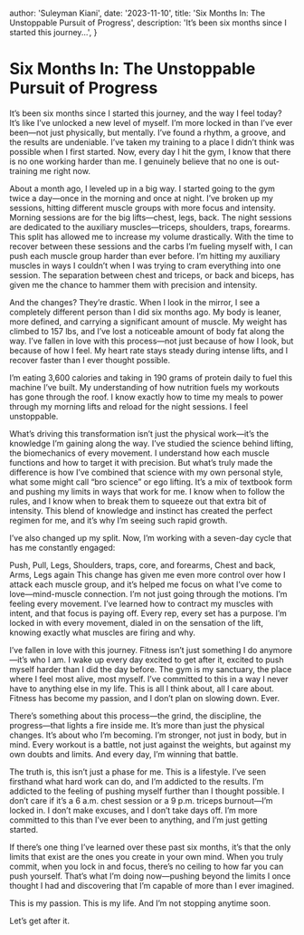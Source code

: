 
  author: 'Suleyman Kiani',
  date: '2023-11-10',
  title: 'Six Months In: The Unstoppable Pursuit of Progress',
  description:
    'It’s been six months since I started this journey...',
}


# Six Months In: The Unstoppable Pursuit of Progress

It’s been six months since I started this journey, and the way I feel today? It’s like I’ve unlocked a new level of myself. I’m more locked in than I’ve ever been—not just physically, but mentally. I’ve found a rhythm, a groove, and the results are undeniable. I’ve taken my training to a place I didn’t think was possible when I first started. Now, every day I hit the gym, I know that there is no one working harder than me. I genuinely believe that no one is out-training me right now.

About a month ago, I leveled up in a big way. I started going to the gym twice a day—once in the morning and once at night. I’ve broken up my sessions, hitting different muscle groups with more focus and intensity. Morning sessions are for the big lifts—chest, legs, back. The night sessions are dedicated to the auxiliary muscles—triceps, shoulders, traps, forearms. This split has allowed me to increase my volume drastically. With the time to recover between these sessions and the carbs I’m fueling myself with, I can push each muscle group harder than ever before. I’m hitting my auxiliary muscles in ways I couldn’t when I was trying to cram everything into one session. The separation between chest and triceps, or back and biceps, has given me the chance to hammer them with precision and intensity.

And the changes? They’re drastic. When I look in the mirror, I see a completely different person than I did six months ago. My body is leaner, more defined, and carrying a significant amount of muscle. My weight has climbed to 157 lbs, and I’ve lost a noticeable amount of body fat along the way. I’ve fallen in love with this process—not just because of how I look, but because of how I feel. My heart rate stays steady during intense lifts, and I recover faster than I ever thought possible.

I’m eating 3,600 calories and taking in 190 grams of protein daily to fuel this machine I’ve built. My understanding of how nutrition fuels my workouts has gone through the roof. I know exactly how to time my meals to power through my morning lifts and reload for the night sessions. I feel unstoppable.

What’s driving this transformation isn’t just the physical work—it’s the knowledge I’m gaining along the way. I’ve studied the science behind lifting, the biomechanics of every movement. I understand how each muscle functions and how to target it with precision. But what’s truly made the difference is how I’ve combined that science with my own personal style, what some might call “bro science” or ego lifting. It’s a mix of textbook form and pushing my limits in ways that work for me. I know when to follow the rules, and I know when to break them to squeeze out that extra bit of intensity. This blend of knowledge and instinct has created the perfect regimen for me, and it’s why I’m seeing such rapid growth.

I’ve also changed up my split. Now, I’m working with a seven-day cycle that has me constantly engaged:

Push,
Pull,
Legs,
Shoulders, traps, core, and forearms,
Chest and back,
Arms,
Legs again
This change has given me even more control over how I attack each muscle group, and it’s helped me focus on what I’ve come to love—mind-muscle connection. I’m not just going through the motions. I’m feeling every movement. I’ve learned how to contract my muscles with intent, and that focus is paying off. Every rep, every set has a purpose. I’m locked in with every movement, dialed in on the sensation of the lift, knowing exactly what muscles are firing and why.

I’ve fallen in love with this journey. Fitness isn’t just something I do anymore—it’s who I am. I wake up every day excited to get after it, excited to push myself harder than I did the day before. The gym is my sanctuary, the place where I feel most alive, most myself. I’ve committed to this in a way I never have to anything else in my life. This is all I think about, all I care about. Fitness has become my passion, and I don’t plan on slowing down. Ever.

There’s something about this process—the grind, the discipline, the progress—that lights a fire inside me. It’s more than just the physical changes. It’s about who I’m becoming. I’m stronger, not just in body, but in mind. Every workout is a battle, not just against the weights, but against my own doubts and limits. And every day, I’m winning that battle.

The truth is, this isn’t just a phase for me. This is a lifestyle. I’ve seen firsthand what hard work can do, and I’m addicted to the results. I’m addicted to the feeling of pushing myself further than I thought possible. I don’t care if it’s a 6 a.m. chest session or a 9 p.m. triceps burnout—I’m locked in. I don’t make excuses, and I don’t take days off. I’m more committed to this than I’ve ever been to anything, and I’m just getting started.

If there’s one thing I’ve learned over these past six months, it’s that the only limits that exist are the ones you create in your own mind. When you truly commit, when you lock in and focus, there’s no ceiling to how far you can push yourself. That’s what I’m doing now—pushing beyond the limits I once thought I had and discovering that I’m capable of more than I ever imagined.

This is my passion. This is my life. And I’m not stopping anytime soon.

Let’s get after it.